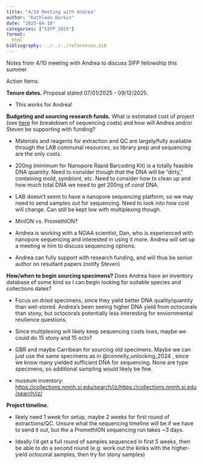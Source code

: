 ```yaml
---
title: "4/10 Meeting with Andrea"
author: "Kathleen Durkin"
date: "2025-04-10"
categories: ["SIFP_2025"]
format:
  html
bibliography: ../../../references.bib
---
```


Notes from 4/10 meeting with Andrea to discuss SIFP fellowship this summer

Action Items:

**Tenure dates.** Proposal stated 07/01/2025 - 09/12/2025.

-   This works for Andrea!

**Budgeting and sourcing research funds.** What is estimated cost of project (see [here](./2025_04_09_SIFP_planning.qmd) for breakdown of sequencing costs) and how will Andrea and/or Steven be supporting with funding?

-   Materials and reagents for extraction and QC are largely/fully available through the LAB communal resources, so library prep and sequencing are the only costs.

-   200ng (minimum for Nanopore Rapid Barcoding Kit) is a totally feasible DNA quantity. Need to consider though that the DNA will be "dirty," containing mold, symbiont, etc. Need to consider how to clean up and how much total DNA we need to get 200ng of *coral* DNA.

-   LAB doesn't seem to have a nanopore sequencing platform, so we may need to send samples out for sequencing. Need to look into how cost will change. Can still be kept low with multiplexing though.

-   MinION vs. PromethION?

-   Andrea is working with a NOAA scientist, Dan, who is experienced with nanopore sequencing and interested in using it more. Andrea will set up a meeting w him to discuss sequencing options.

-   Andrea can fully support with research funding, and will thus be senior author on resultant papers (notify Steven)

**How/when to begin sourcing specimens?** Does Andrea have an inventory database of some kind so I can begin looking for suitable species and collections dates?

-   Focus on dried specimens, since they yield better DNA quality/quantity than wet-stored. Andrea's been seeing higher DNA yield from octocorals than stony, but octocorals potentially less interesting for enviornmental resilience questions.

-   Since multiplexing will likely keep sequencing costs lows, maybe we could do 15 stony and 15 octo?

-   GBR and maybe Carribean for sourcing old specimens. Maybe we can just use the same specimens as in @connelly_unlocking_2024 , since we know many yielded sufficient DNA for sequencing. None are type specimens, so additional sampling would likely be fine.

-   museum inventory: [https://collections.nmnh.si.edu/search/iz/https://collections.nmnh.si.edu/search/iz/](https://collections.nmnh.si.edu/search/iz/)

**Project timeline.**

-   likely need 1 week for setup, maybe 2 weeks for first round of extractions/QC. Unsure what the sequencing timeline will be if we have to send it out, but the a PromethION sequencing run takes \~3 days.

-   Ideally I'd get a full round of samples sequenced in first 5 weeks, then be able to do a second round (e.g. work out the kinks with the higher-yield octocoral samples, then try for stony samples)
